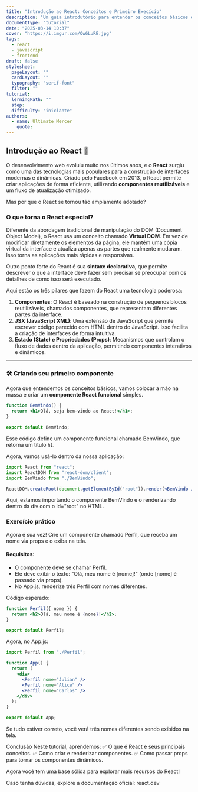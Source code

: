 ```yaml
---
title: "Introdução ao React: Conceitos e Primeiro Execício"
description: "Um guia introdutório para entender os conceitos básicos do React e criar seu primeiro componente."
documentType: "tutorial"
date: "2025-03-14 10:37"
cover: "https://i.imgur.com/Qw6LuRE.jpg"
tags:
  - react
  - javascript
  - frontend
draft: false
stylesheet:
  pageLayout: ""
  cardLayout: ""
  typography: "serif-font"
  filter: ""
tutorial:
  lerningPath: ""
  step:
  difficulty: "iniciante"
authors:
  - name: Ultimate Mercer
    quote:
---
```


## Introdução ao React 🚀

O desenvolvimento web evoluiu muito nos últimos anos, e o **React** surgiu como uma das tecnologias mais populares para a construção de interfaces modernas e dinâmicas. Criado pelo Facebook em 2013, o React permite criar aplicações de forma eficiente, utilizando **componentes reutilizáveis** e um fluxo de atualização otimizado.

Mas por que o React se tornou tão amplamente adotado?

### O que torna o React especial?

Diferente da abordagem tradicional de manipulação do DOM (Document Object Model), o React usa um conceito chamado **Virtual DOM**. Em vez de modificar diretamente os elementos da página, ele mantém uma cópia virtual da interface e atualiza apenas as partes que realmente mudaram. Isso torna as aplicações mais rápidas e responsivas.

Outro ponto forte do React é sua **sintaxe declarativa**, que permite descrever o que a interface deve fazer sem precisar se preocupar com os detalhes de como isso será executado.

Aqui estão os três pilares que fazem do React uma tecnologia poderosa:

1. **Componentes**: O React é baseado na construção de pequenos blocos reutilizáveis, chamados componentes, que representam diferentes partes da interface.
2. **JSX (JavaScript XML)**: Uma extensão de JavaScript que permite escrever código parecido com HTML dentro do JavaScript. Isso facilita a criação de interfaces de forma intuitiva.
3. **Estado (State) e Propriedades (Props)**: Mecanismos que controlam o fluxo de dados dentro da aplicação, permitindo componentes interativos e dinâmicos.

---

### 🛠️ Criando seu primeiro componente

Agora que entendemos os conceitos básicos, vamos colocar a mão na massa e criar um **componente React funcional** simples.

```jsx
function BemVindo() {
  return <h1>Olá, seja bem-vindo ao React!</h1>;
}

export default BemVindo;
```

Esse código define um componente funcional chamado BemVindo, que retorna um título <code>h1</code>.

Agora, vamos usá-lo dentro da nossa aplicação:

```jsx
import React from "react";
import ReactDOM from "react-dom/client";
import BemVindo from "./BemVindo";

ReactDOM.createRoot(document.getElementById("root")).render(<BemVindo />);
```

Aqui, estamos importando o componente BemVindo e o renderizando dentro da div com o id="root" no HTML.

<TutorialFrame title="Tutorial">

### Exercício prático

Agora é sua vez! Crie um componente chamado Perfil, que receba um nome via props e o exiba na tela.

#### Requisitos:

- O componente deve se chamar Perfil.
- Ele deve exibir o texto: "Olá, meu nome é [nome]!" (onde [nome] é passado via props).
- No App.js, renderize três Perfil com nomes diferentes.

Código esperado:

```jsx
function Perfil({ nome }) {
  return <h2>Olá, meu nome é {nome}!</h2>;
}

export default Perfil;
```

Agora, no App.js:

```jsx
import Perfil from "./Perfil";

function App() {
  return (
    <div>
      <Perfil nome="Julian" />
      <Perfil nome="Alice" />
      <Perfil nome="Carlos" />
    </div>
  );
}

export default App;
```

Se tudo estiver correto, você verá três nomes diferentes sendo exibidos na tela.

</TutorialFrame>

Conclusão
Neste tutorial, aprendemos:
✅ O que é React e seus principais conceitos.
✅ Como criar e renderizar componentes.
✅ Como passar props para tornar os componentes dinâmicos.

Agora você tem uma base sólida para explorar mais recursos do React!

Caso tenha dúvidas, explore a documentação oficial: react.dev
